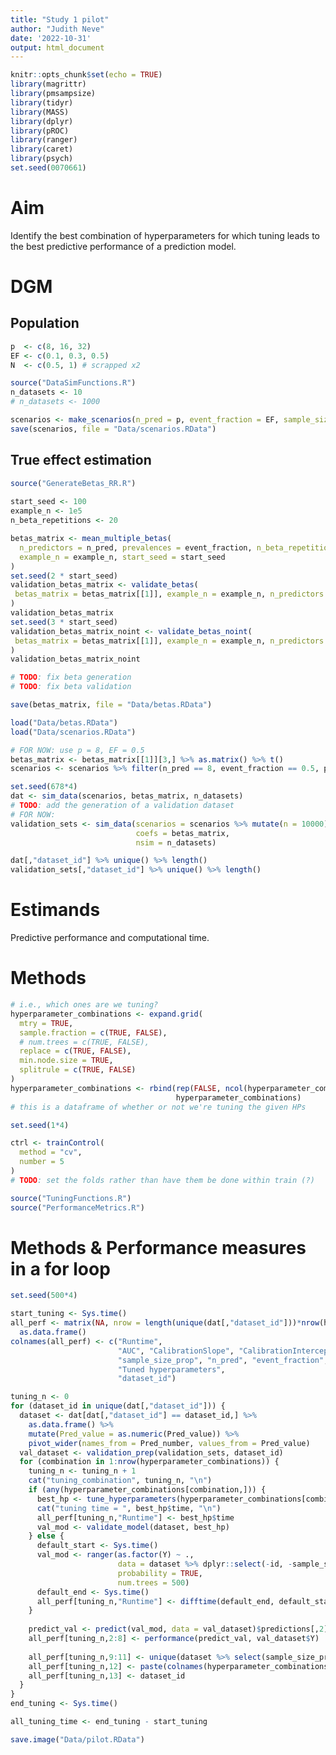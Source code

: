 ```yaml
---
title: "Study 1 pilot"
author: "Judith Neve"
date: '2022-10-31'
output: html_document
---
```


```r
knitr::opts_chunk$set(echo = TRUE)
library(magrittr)
library(pmsampsize)
library(tidyr)
library(MASS)
library(dplyr)
library(pROC)
library(ranger)
library(caret)
library(psych)
set.seed(0070661)
```

# Aim

Identify the best combination of hyperparameters for which tuning leads to the best predictive performance of a prediction model.

# DGM

## Population

```r
p  <- c(8, 16, 32)
EF <- c(0.1, 0.3, 0.5)
N  <- c(0.5, 1) # scrapped x2
```

```r
source("DataSimFunctions.R")
n_datasets <- 10
# n_datasets <- 1000
```

```r
scenarios <- make_scenarios(n_pred = p, event_fraction = EF, sample_size = N)
save(scenarios, file = "Data/scenarios.RData")
```

## True effect estimation

```r
source("GenerateBetas_RR.R")
 
start_seed <- 100
example_n <- 1e5
n_beta_repetitions <- 20

betas_matrix <- mean_multiple_betas(
  n_predictors = n_pred, prevalences = event_fraction, n_beta_repetitions = n_beta_repetitions,
  example_n = example_n, start_seed = start_seed
)
set.seed(2 * start_seed)
validation_betas_matrix <- validate_betas(
 betas_matrix = betas_matrix[[1]], example_n = example_n, n_predictors = p, prevalences = EF
)
validation_betas_matrix
set.seed(3 * start_seed)
validation_betas_matrix_noint <- validate_betas_noint(
 betas_matrix = betas_matrix[[1]], example_n = example_n, n_predictors = p, prevalences = EF
)
validation_betas_matrix_noint

# TODO: fix beta generation
# TODO: fix beta validation

save(betas_matrix, file = "Data/betas.RData")
```

```r
load("Data/betas.RData")
load("Data/scenarios.RData")

# FOR NOW: use p = 8, EF = 0.5
betas_matrix <- betas_matrix[[1]][3,] %>% as.matrix() %>% t()
scenarios <- scenarios %>% filter(n_pred == 8, event_fraction == 0.5, prop_sample_size == 1)
```

```r
set.seed(678*4)
dat <- sim_data(scenarios, betas_matrix, n_datasets)
# TODO: add the generation of a validation dataset
# FOR NOW:
validation_sets <- sim_data(scenarios = scenarios %>% mutate(n = 10000),
                            coefs = betas_matrix,
                            nsim = n_datasets)
```

```r
dat[,"dataset_id"] %>% unique() %>% length()
validation_sets[,"dataset_id"] %>% unique() %>% length()
```


# Estimands

Predictive performance and computational time.

# Methods

```r
# i.e., which ones are we tuning?
hyperparameter_combinations <- expand.grid(
  mtry = TRUE,
  sample.fraction = c(TRUE, FALSE),
  # num.trees = c(TRUE, FALSE),
  replace = c(TRUE, FALSE),
  min.node.size = TRUE,
  splitrule = c(TRUE, FALSE)
)
hyperparameter_combinations <- rbind(rep(FALSE, ncol(hyperparameter_combinations)),
                                     hyperparameter_combinations)
# this is a dataframe of whether or not we're tuning the given HPs
```

```r
set.seed(1*4)

ctrl <- trainControl(
  method = "cv",
  number = 5
)
# TODO: set the folds rather than have them be done within train (?)
```

```r
source("TuningFunctions.R")
source("PerformanceMetrics.R")
```

# Methods & Performance measures in a for loop

```r
set.seed(500*4)

start_tuning <- Sys.time()
all_perf <- matrix(NA, nrow = length(unique(dat[,"dataset_id"]))*nrow(hyperparameter_combinations), ncol = 8 + 3 + 1 + 1) %>%
  as.data.frame()
colnames(all_perf) <- c("Runtime",
                        "AUC", "CalibrationSlope", "CalibrationIntercept", "BrierScore", "LogarithmicLoss", "Accuracy", "CohensKappa",
                        "sample_size_prop", "n_pred", "event_fraction",
                        "Tuned hyperparameters",
                        "dataset_id")

tuning_n <- 0
for (dataset_id in unique(dat[,"dataset_id"])) {
  dataset <- dat[dat[,"dataset_id"] == dataset_id,] %>%
    as.data.frame() %>%
    mutate(Pred_value = as.numeric(Pred_value)) %>% 
    pivot_wider(names_from = Pred_number, values_from = Pred_value)
  val_dataset <- validation_prep(validation_sets, dataset_id)
  for (combination in 1:nrow(hyperparameter_combinations)) {
    tuning_n <- tuning_n + 1
    cat("tuning_combination", tuning_n, "\n")
    if (any(hyperparameter_combinations[combination,])) {
      best_hp <- tune_hyperparameters(hyperparameter_combinations[combination,], dataset)
      cat("tuning time = ", best_hp$time, "\n")
      all_perf[tuning_n,"Runtime"] <- best_hp$time
      val_mod <- validate_model(dataset, best_hp)
    } else {
      default_start <- Sys.time()
      val_mod <- ranger(as.factor(Y) ~ .,
                        data = dataset %>% dplyr::select(-id, -sample_size_prop, -n_pred, -event_fraction, -dataset_id),
                        probability = TRUE,
                        num.trees = 500)
      default_end <- Sys.time()
      all_perf[tuning_n,"Runtime"] <- difftime(default_end, default_start, units = "mins")
    }
    
    predict_val <- predict(val_mod, data = val_dataset)$predictions[,2]
    all_perf[tuning_n,2:8] <- performance(predict_val, val_dataset$Y)
    
    all_perf[tuning_n,9:11] <- unique(dataset %>% select(sample_size_prop, n_pred, event_fraction))
    all_perf[tuning_n,12] <- paste(colnames(hyperparameter_combinations)[as.logical(hyperparameter_combinations[combination,])], collapse = " + ")
    all_perf[tuning_n,13] <- dataset_id
  }
}
end_tuning <- Sys.time()

all_tuning_time <- end_tuning - start_tuning

save.image("Data/pilot.RData")
```


